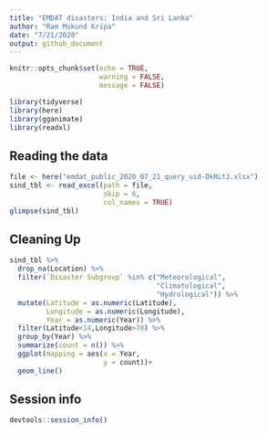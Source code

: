 ```yaml
---
title: "EMDAT disasters: India and Sri Lanka"
author: "Ram Mukund Kripa"
date: "7/21/2020"
output: github_document
---
```


```r
knitr::opts_chunk$set(echo = TRUE,
                      warning = FALSE,
                      message = FALSE)

```

```r
library(tidyverse)
library(here)
library(gganimate)
library(readxl)
```

## Reading the data

```r
file <- here("emdat_public_2020_07_21_query_uid-DkRLtJ.xlsx")
sind_tbl <- read_excel(path = file,
                       skip = 6,
                       col_names = TRUE)
glimpse(sind_tbl)
```

## Cleaning Up

```r
sind_tbl %>%
  drop_na(Location) %>%
  filter(`Disaster Subgroup` %in% c("Meteorological",
                                    "Climatological",
                                    "Hydrological")) %>%
  mutate(Latitude = as.numeric(Latitude),
         Longitude = as.numeric(Longitude),
         Year = as.numeric(Year)) %>%
  filter(Latitude<14,Longitude>78) %>%
  group_by(Year) %>%
  summarize(count = n()) %>%
  ggplot(mapping = aes(x = Year,
                       y = count))+
  geom_line()

```
## Session info

```r
devtools::session_info()
```